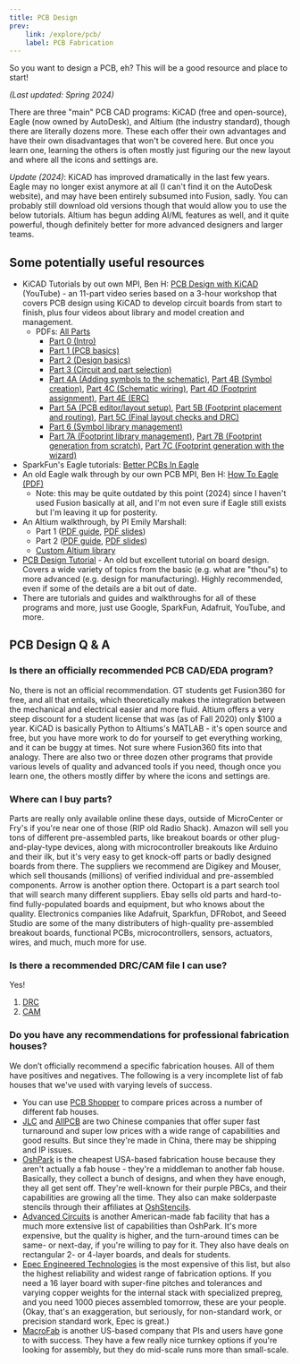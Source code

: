 ```yaml
---
title: PCB Design
prev:
    link: /explore/pcb/
    label: PCB Fabrication
---
```


So you want to design a PCB, eh? This will be a good resource and place to start!

*(Last updated: Spring 2024)*


There are three "main" PCB CAD programs: KiCAD (free and open-source), Eagle (now owned by AutoDesk), and Altium (the industry standard), though there are literally dozens more. These each offer their own advantages and have their own disadvantages that won't be covered here. But once you learn one, learning the others is often mostly just figuring our the new layout and where all the icons and settings are.

*Update (2024)*: KiCAD has improved dramatically in the last few years. Eagle may no longer exist anymore at all (I can't find it on the AutoDesk website), and may have been entirely subsumed into Fusion, sadly. You can probably still download old versions though that would allow you to use the below tutorials. Altium has begun adding AI/ML features as well, and it quite powerful, though definitely better for more advanced designers and larger teams.

## Some potentially useful resources

- KiCAD Tutorials by out own MPI, Ben H: [PCB Design with KiCAD](https://www.youtube.com/playlist?list=PLaHV-4SxpcHyxIewNGTkg91Whu2T2Rbzt) (YouTube) - an 11-part video series based on a 3-hour workshop that covers PCB design using KiCAD to develop circuit boards from start to finish, plus four videos about library and model creation and management.
    - PDFs: [All Parts](/pcb-kicadwkshp-2024-all.pdf)
        - [Part 0 (Intro)](/pcb-kicadwkshp-2024-p0-intro.pdf)
        - [Part 1 (PCB basics)](/pcb-kicadwkshp-2024-p1-pcbbasics.pdf)
        - [Part 2 (Design basics)](/pcb-kicadwkshp-2024-p2-designoverview.pdf)
        - [Part 3 (Circuit and part selection)](/pcb-kicadwkshp-2024-p3-partselection.pdf)
        - [Part 4A (Adding symbols to the schematic)](/pcb-kicadwkshp-2024-p4a-schematicpartaddition.pdf), [Part 4B (Symbol creation)](/pcb-kicadwkshp-2024-p4b-schematicsymbolcreation.pdf), [Part 4C (Schematic wiring)](/pcb-kicadwkshp-2024-p4c-schematicwiring.pdf), [Part 4D (Footprint assignment)](/pcb-kicadwkshp-2024-p4d-schematicfootprints.pdf), [Part 4E (ERC)](/pcb-kicadwkshp-2024-p4e-schematicerc.pdf)
        - [Part 5A (PCB editor/layout setup)](/pcb-kicadwkshp-2024-p5a-boardsetup.pdf), [Part 5B (Footprint placement and routing)](/pcb-kicadwkshp-2024-p5b-layoutplacementrouting.pdf), [Part 5C (Final layout checks and DRC)](/pcb-kicadwkshp-2024-p5c-layoutprefabchecks.pdf)
        - [Part 6 (Symbol library management)](/pcb-kicadwkshp-2024-p6-symbollib.pdf)
        - [Part 7A (Footprint library management)](/pcb-kicadwkshp-2024-p7a-footprintlibcreationcopy.pdf), [Part 7B (Footprint generation from scratch)](/pcb-kicadwkshp-2024-p7b-footprintlibblankcanvas.pdf), [Part 7C (Footprint generation with the wizard)](/pcb-kicadwkshp-2024-p7c-footprintlibwizard.pdf)
- SparkFun's Eagle tutorials: [Better PCBs In Eagle](https://www.sparkfun.com/tutorials/115)
- An old Eagle walk through by our own PCB MPI, Ben H: [How To Eagle (PDF)](/pcb-howtoeagle.pdf)
    - Note: this may be quite outdated by this point (2024) since I haven't used Fusion basically at all, and I'm not even sure if Eagle still exists but I'm leaving it up for posterity.
- An Altium walkthrough, by PI Emily Marshall:
    - Part 1 ([PDF guide](/pcb-altiumwkshp-p1-guide.pdf), [PDF slides](pcb-altiumwkshp-p1-slides.pdf))
    - Part 2 ([PDF guide](/pcb-altiumwkshp-p2-guide.pdf), [PDF slides](/pcb-altiumwkshp-p2-slides.pdf))
    - [Custom Altium library](/pcb-altiumwkshp-library.IntLib)
- [PCB Design Tutorial](https://www.scs.stanford.edu/~zyedidia/docs/pcb/pcb_tutorial.pdf) - An old but excellent tutorial on board design. Covers a wide variety of topics from the basic (e.g. what are "thou"s) to more advanced (e.g. design for manufacturing). Highly recommended, even if some of the details are a bit out of date.
- There are tutorials and guides and walkthroughs for all of these programs and more, just use Google, SparkFun, Adafruit, YouTube, and more.

## PCB Design Q & A

### Is there an officially recommended PCB CAD/EDA program?

No, there is not an official recommendation. GT students get Fusion360 for free, and all that entails, which theoretically makes the integration between the mechanical and electrical easier and more fluid. Altium offers a very steep discount for a student license that was (as of Fall 2020) only $100 a year. KiCAD is basically Python to Altiums's MATLAB - it's open source and free, but you have more work to do for yourself to get everything working, and it can be buggy at times. Not sure where Fusion360 fits into that analogy. There are also two or three dozen other programs that provide various levels of quality and advanced tools if you need, though once you learn one, the others mostly differ by where the icons and settings are.

### Where can I buy parts?

Parts are really only available online these days, outside of MicroCenter or Fry's if you're near one of those (RIP old Radio Shack). Amazon will sell you tons of different pre-assembled parts, like breakout boards or other plug-and-play-type devices, along with microcontroller breakouts like Arduino and their ilk, but it's very easy to get knock-off parts or badly designed boards from there. The suppliers we recommend are Digikey and Mouser, which sell thousands (millions) of verified individual and pre-assembled components. Arrow is another option there. Octopart is a part search tool that will search many different suppliers. Ebay sells old parts and hard-to-find fully-populated boards and equipment, but who knows about the quality. Electronics companies like Adafruit, Sparkfun, DFRobot, and Seeed Studio are some of the many distributers of high-quality pre-assembled breakout boards, functional PCBs, microcontrollers, sensors, actuators, wires, and much, much more for use.

### Is there a recommended DRC/CAM file I can use?

Yes!

1. [DRC](/pcb-hive-minimum.dru)
2. [CAM](/pcb-hive-basic.cam)

### Do you have any recommendations for professional fabrication houses?

We don’t officially recommend a specific fabrication houses. All of them have positives and negatives. The following is a very incomplete list of fab houses that we've used with varying levels of success.

- You can use [PCB Shopper](https://pcbshopper.com/) to compare prices across a number of different fab houses.
- [JLC](https://jlcpcb.com/) and [AllPCB](https://allpcb.com/) are two Chinese companies that offer super fast turnaround and super low prices with a wide range of capabilities and good results. But since they're made in China, there may be shipping and IP issues.
- [OshPark](https://oshpark.com/) is the cheapest USA-based fabrication house because they aren't actually a fab house - they're a middleman to another fab house. Basically, they collect a bunch of designs, and when they have enough, they all get sent off. They're well-known for their purple PBCs, and their capabilities are growing all the time. They also can make solderpaste stencils through their affiliates at [OshStencils](https://oshstencils.com/).
- [Advanced Circuits](https://4pcb.com/) is another American-made fab facility that has a much more extensive list of capabilities than OshPark. It's more expensive, but the quality is higher, and the turn-around times can be same- or next-day, if you're willing to pay for it. They also have deals on rectangular 2- or 4-layer boards, and deals for students.
- [Epec Engineered Technologies](https://www.epectec.com/) is the most expensive of this list, but also the highest reliability and widest range of fabrication options. If you need a 16 layer board with super-fine pitches and tolerances and varying copper weights for the internal stack with specialized prepreg, and you need 1000 pieces assembled tomorrow, these are your people. (Okay, that's an exaggeration, but seriously, for non-standard work, or precision standard work, Epec is great.)
- [MacroFab](http://www.macrofab.com/) is another US-based company that PIs and users have gone to with success. They have a few really nice turnkey options if you're looking for assembly, but they do mid-scale runs more than small-scale.
